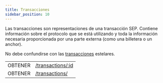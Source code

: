 ```yaml
---
title: Transacciones
sidebar_position: 10
---
```



Las transacciones son representaciones de una transacción SEP. Contiene información sobre el protocolo que se está utilizando y toda la información necesaria proporcionada por una parte externa (como una billetera o un anchor).

No debe confundirse con las [transacciones](/docs/learn/glossary#transaction) estelares.

<EndpointsTable title="Puntos finales">

|         |                                              |
| ------- | -------------------------------------------- |
| OBTENER | [/transactions/:id](get-transaction.api.mdx) |
| OBTENER | [/transactions/](./get-transactions.api.mdx) |

</EndpointsTable>
